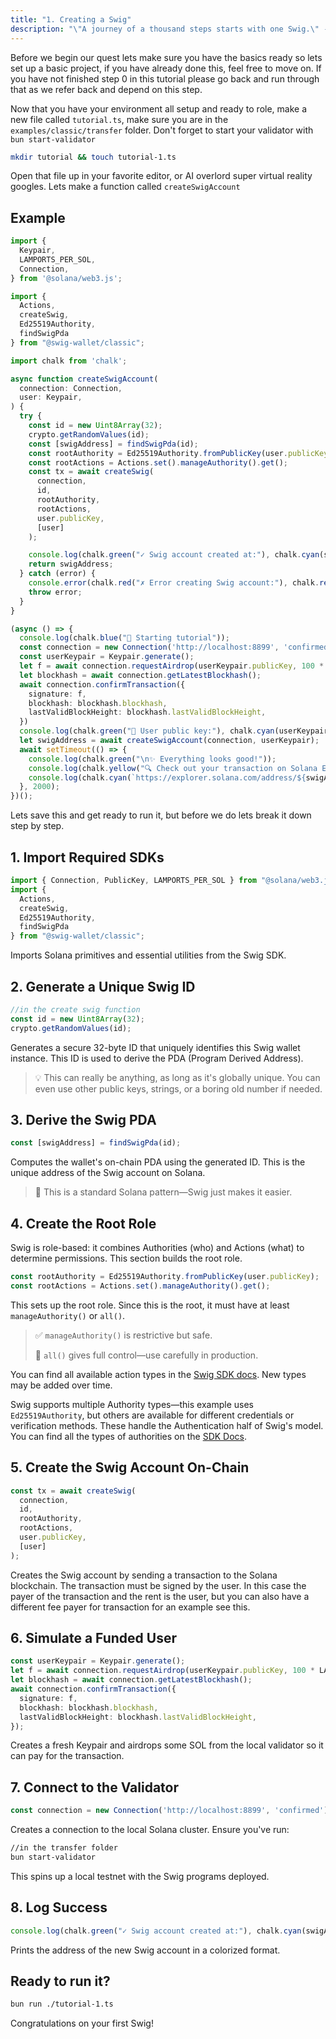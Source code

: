 ```yaml
---
title: "1. Creating a Swig"
description: "\"A journey of a thousand steps starts with one Swig.\" - Somebody"
---
```


Before we begin our quest lets make sure you have the basics ready so lets set up a basic project, if you have already done this, feel free to move on. If you have not finished step 0 in this tutorial please go back and run through that as we refer back and depend on this step.

Now that you have your environment all setup and ready to role, make a new file called `tutorial.ts`, make sure you are in the `examples/classic/transfer` folder. Don't forget to start your validator with `bun start-validator`

```bash
mkdir tutorial && touch tutorial-1.ts
```

Open that file up in your favorite editor, or AI overlord super virtual reality googles. Lets make a function called `createSwigAccount`

## Example

```typescript
import {
  Keypair,
  LAMPORTS_PER_SOL,
  Connection,
} from '@solana/web3.js';

import {
  Actions,
  createSwig,
  Ed25519Authority,
  findSwigPda
} from "@swig-wallet/classic";

import chalk from 'chalk';

async function createSwigAccount(
  connection: Connection,
  user: Keypair,
) {
  try {
    const id = new Uint8Array(32);
    crypto.getRandomValues(id);
    const [swigAddress] = findSwigPda(id);
    const rootAuthority = Ed25519Authority.fromPublicKey(user.publicKey);
    const rootActions = Actions.set().manageAuthority().get();
    const tx = await createSwig(
      connection,
      id,
      rootAuthority,
      rootActions,
      user.publicKey,
      [user]
    );

    console.log(chalk.green("✓ Swig account created at:"), chalk.cyan(swigAddress.toBase58()));
    return swigAddress;
  } catch (error) {
    console.error(chalk.red("✗ Error creating Swig account:"), chalk.red(error));
    throw error;
  }
}

(async () => {
  console.log(chalk.blue("🚀 Starting tutorial"));
  const connection = new Connection('http://localhost:8899', 'confirmed');
  const userKeypair = Keypair.generate();
  let f = await connection.requestAirdrop(userKeypair.publicKey, 100 * LAMPORTS_PER_SOL);
  let blockhash = await connection.getLatestBlockhash();
  await connection.confirmTransaction({
    signature: f,
    blockhash: blockhash.blockhash,
    lastValidBlockHeight: blockhash.lastValidBlockHeight,
  })
  console.log(chalk.green("👤 User public key:"), chalk.cyan(userKeypair.publicKey.toBase58()));
  let swigAddress = await createSwigAccount(connection, userKeypair);
  await setTimeout(() => {
    console.log(chalk.green("\n✨ Everything looks good!"));
    console.log(chalk.yellow("🔍 Check out your transaction on Solana Explorer:"));
    console.log(chalk.cyan(`https://explorer.solana.com/address/${swigAddress.toBase58()}?cluster=custom&customUrl=http%3A%2F%2Flocalhost%3A8899`));
  }, 2000);
})();
```

Lets save this and get ready to run it, but before we do lets break it down step by step.

## 1. Import Required SDKs

```typescript
import { Connection, PublicKey, LAMPORTS_PER_SOL } from "@solana/web3.js";
import { 
  Actions, 
  createSwig, 
  Ed25519Authority, 
  findSwigPda 
} from "@swig-wallet/classic";
```

Imports Solana primitives and essential utilities from the Swig SDK.

## 2. Generate a Unique Swig ID

```typescript
//in the create swig function
const id = new Uint8Array(32);
crypto.getRandomValues(id);
```

Generates a secure 32-byte ID that uniquely identifies this Swig wallet instance. This ID is used to derive the PDA (Program Derived Address).

> 💡 This can really be anything, as long as it's globally unique. You can even use other public keys, strings, or a boring old number if needed.

## 3. Derive the Swig PDA

```typescript
const [swigAddress] = findSwigPda(id);
```

Computes the wallet's on-chain PDA using the generated ID. This is the unique address of the Swig account on Solana.

> 🧠 This is a standard Solana pattern—Swig just makes it easier.

## 4. Create the Root Role

Swig is role-based: it combines Authorities (who) and Actions (what) to determine permissions. This section builds the root role.

```typescript
const rootAuthority = Ed25519Authority.fromPublicKey(user.publicKey);
const rootActions = Actions.set().manageAuthority().get();
```

This sets up the root role. Since this is the root, it must have at least `manageAuthority()` or `all()`.

> ✅ `manageAuthority()` is restrictive but safe.
> 
> 🚨 `all()` gives full control—use carefully in production.

You can find all available action types in the [Swig SDK docs](https://anagrambuild.github.io/swig-ts/enums/_swig-wallet_coder.Permission.html). New types may be added over time.

Swig supports multiple Authority types—this example uses `Ed25519Authority`, but others are available for different credentials or verification methods. These handle the Authentication half of Swig's model. You can find all the types of authorities on the [SDK Docs](https://anagrambuild.github.io/swig-ts/enums/_swig-wallet_coder.AuthorityType.html).

## 5. Create the Swig Account On-Chain

```typescript
const tx = await createSwig(
  connection,
  id,
  rootAuthority,
  rootActions,
  user.publicKey,
  [user]
);
```

Creates the Swig account by sending a transaction to the Solana blockchain. The transaction must be signed by the user. In this case the payer of the transaction and the rent is the user, but you can also have a different fee payer for transaction for an example see this.

## 6. Simulate a Funded User

```typescript
const userKeypair = Keypair.generate();
let f = await connection.requestAirdrop(userKeypair.publicKey, 100 * LAMPORTS_PER_SOL);
let blockhash = await connection.getLatestBlockhash();
await connection.confirmTransaction({
  signature: f,
  blockhash: blockhash.blockhash,
  lastValidBlockHeight: blockhash.lastValidBlockHeight,
});
```

Creates a fresh Keypair and airdrops some SOL from the local validator so it can pay for the transaction.

## 7. Connect to the Validator

```typescript
const connection = new Connection('http://localhost:8899', 'confirmed');
```

Creates a connection to the local Solana cluster. Ensure you've run:

```bash
//in the transfer folder
bun start-validator
```

This spins up a local testnet with the Swig programs deployed.

## 8. Log Success

```typescript
console.log(chalk.green("✓ Swig account created at:"), chalk.cyan(swigAddress.toBase58()));
```

Prints the address of the new Swig account in a colorized format.

## Ready to run it?

```bash
bun run ./tutorial-1.ts
```

Congratulations on your first Swig!
